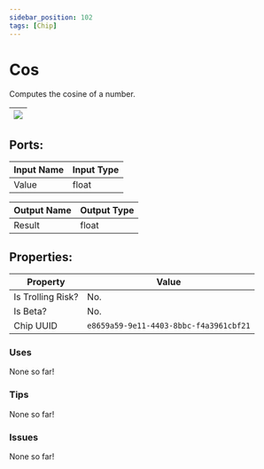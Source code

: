 ```yaml
---
sidebar_position: 102
tags: [Chip]
---
```


# Cos


Computes the cosine of a number.

| ![](https://images-ext-2.discordapp.net/external/MPmIaQzlEPmgGWlgi-WxBBXt0Bjv_zWPkg1y1f_sy3s/https/www.recroomcircuits.com/image/circuit/absolute-value?width=206&height=108) |
|-----|

## Ports:

| Input Name | Input Type |
|-----------|-----------|
| Value | float |

| Output Name | Output Type |
|-----------|-----------|
| Result | float |

## Properties:

| Property  | Value |
|-------------------|-----------|
| Is Trolling Risk? | No. |
| Is Beta? | No. |
| Chip UUID | `e8659a59-9e11-4403-8bbc-f4a3961cbf21` |

### Uses

None so far!

### Tips

None so far!

### Issues

None so far!